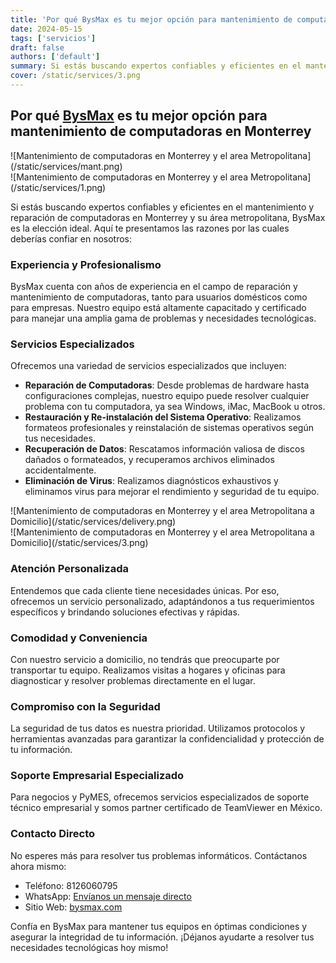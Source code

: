 ```yaml
---
title: 'Por qué BysMax es tu mejor opción para mantenimiento de computadoras en Monterrey'
date: 2024-05-15
tags: ['servicios']
draft: false
authors: ['default']
summary: Si estás buscando expertos confiables y eficientes en el mantenimiento y reparación de computadoras en Monterrey y su área metropolitana, BysMax es la elección ideal. Aquí te presentamos las razones por las cuales deberías confiar en nosotros
cover: /static/services/3.png
---
```


## Por qué [BysMax](https:bysmax.com) es tu mejor opción para mantenimiento de computadoras en Monterrey

<div className="-mx-2 flex flex-wrap overflow-hidden xl:-mx-2">
  <div className="my-1 w-full overflow-hidden px-2 xl:my-1 xl:w-1/2 xl:px-2">
    ![Mantenimiento de computadoras en Monterrey y el area Metropolitana](/static/services/mant.png)
  </div>
  <div className="my-1 w-full overflow-hidden px-2 xl:my-1 xl:w-1/2 xl:px-2">
    ![Mantenimiento de computadoras en Monterrey y el area Metropolitana](/static/services/1.png)
  </div>
</div>

Si estás buscando expertos confiables y eficientes en el mantenimiento y reparación de computadoras en Monterrey y su área metropolitana, BysMax es la elección ideal. Aquí te presentamos las razones por las cuales deberías confiar en nosotros:

### Experiencia y Profesionalismo

BysMax cuenta con años de experiencia en el campo de reparación y mantenimiento de computadoras, tanto para usuarios domésticos como para empresas. Nuestro equipo está altamente capacitado y certificado para manejar una amplia gama de problemas y necesidades tecnológicas.

### Servicios Especializados

Ofrecemos una variedad de servicios especializados que incluyen:

- **Reparación de Computadoras**: Desde problemas de hardware hasta configuraciones complejas, nuestro equipo puede resolver cualquier problema con tu computadora, ya sea Windows, iMac, MacBook u otros.
- **Restauración y Re-instalación del Sistema Operativo**: Realizamos formateos profesionales y reinstalación de sistemas operativos según tus necesidades.
- **Recuperación de Datos**: Rescatamos información valiosa de discos dañados o formateados, y recuperamos archivos eliminados accidentalmente.
- **Eliminación de Virus**: Realizamos diagnósticos exhaustivos y eliminamos virus para mejorar el rendimiento y seguridad de tu equipo.

<div className="-mx-2 flex flex-wrap overflow-hidden xl:-mx-2">
  <div className="my-1 w-full overflow-hidden px-2 xl:my-1 xl:w-1/2 xl:px-2">
    ![Mantenimiento de computadoras en Monterrey y el area Metropolitana a
    Domicilio](/static/services/delivery.png)
  </div>
  <div className="my-1 w-full overflow-hidden px-2 xl:my-1 xl:w-1/2 xl:px-2">
    ![Mantenimiento de computadoras en Monterrey y el area Metropolitana a
    Domicilio](/static/services/3.png)
  </div>
</div>

### Atención Personalizada

Entendemos que cada cliente tiene necesidades únicas. Por eso, ofrecemos un servicio personalizado, adaptándonos a tus requerimientos específicos y brindando soluciones efectivas y rápidas.

### Comodidad y Conveniencia

Con nuestro servicio a domicilio, no tendrás que preocuparte por transportar tu equipo. Realizamos visitas a hogares y oficinas para diagnosticar y resolver problemas directamente en el lugar.

### Compromiso con la Seguridad

La seguridad de tus datos es nuestra prioridad. Utilizamos protocolos y herramientas avanzadas para garantizar la confidencialidad y protección de tu información.

### Soporte Empresarial Especializado

Para negocios y PyMES, ofrecemos servicios especializados de soporte técnico empresarial y somos partner certificado de TeamViewer en México.

### Contacto Directo

No esperes más para resolver tus problemas informáticos. Contáctanos ahora mismo:

- Teléfono: 8126060795
- WhatsApp: [Envíanos un mensaje directo](https://api.whatsapp.com/send/?phone=8126060795)
- Sitio Web: [bysmax.com](https://www.bysmax.com)

Confía en BysMax para mantener tus equipos en óptimas condiciones y asegurar la integridad de tu información. ¡Déjanos ayudarte a resolver tus necesidades tecnológicas hoy mismo!
